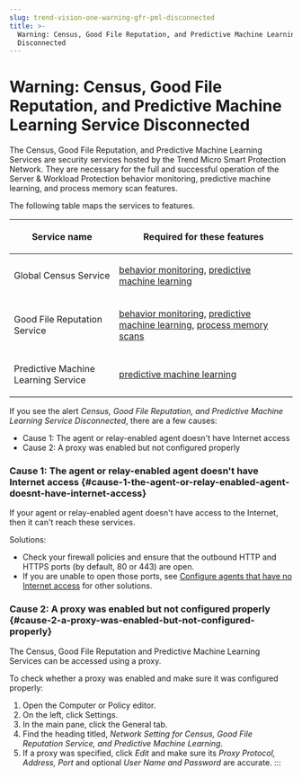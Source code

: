 ```yaml
---
slug: trend-vision-one-warning-gfr-pml-disconnected
title: >-
  Warning: Census, Good File Reputation, and Predictive Machine Learning Service
  Disconnected
---
```

# Warning: Census, Good File Reputation, and Predictive Machine Learning Service Disconnected

The Census, Good File Reputation, and Predictive Machine Learning Services are security services hosted by the Trend Micro Smart Protection Network. They are necessary for the full and successful operation of the Server & Workload Protection behavior monitoring, predictive machine learning, and process memory scan features.

The following table maps the services to features.

<table>
<thead>
<tr>
<th><p>Service name</p></th>
<th><p>Required for these features</p></th>
</tr>
</thead>
<tbody>
<tr>
<td><p>Global Census Service</p></td>
<td><p><a href="trend-vision-one-ransomware-behavior-monitoring">behavior monitoring</a>, <a href="trend-vision-one-anti-malware">predictive machine learning</a></p></td>
</tr>
<tr>
<td><p>Good File Reputation Service</p></td>
<td><p><a href="trend-vision-one-ransomware-behavior-monitoring">behavior monitoring</a>, <a href="trend-vision-one-anti-malware">predictive machine learning</a>, <a href="trend-vision-one-scan-process-memory">process memory scans</a></p></td>
</tr>
<tr>
<td><p>Predictive Machine Learning Service</p></td>
<td><p><a href="trend-vision-one-anti-malware">predictive machine learning</a></p></td>
</tr>
</tbody>
</table>

If you see the alert *Census, Good File Reputation, and Predictive Machine Learning Service Disconnected*, there are a few causes:

- Cause 1: The agent or relay-enabled agent doesn't have Internet access
- Cause 2: A proxy was enabled but not configured properly

### Cause 1: The agent or relay-enabled agent doesn't have Internet access {#cause-1-the-agent-or-relay-enabled-agent-doesnt-have-internet-access}

If your agent or relay-enabled agent doesn't have access to the Internet, then it can't reach these services.

Solutions:

- Check your firewall policies and ensure that the outbound HTTP and HTTPS ports (by default, 80 or 443) are open.
- If you are unable to open those ports, see [Configure agents that have no Internet access](config-agents-no-internet.mdx) for other solutions.

### Cause 2: A proxy was enabled but not configured properly {#cause-2-a-proxy-was-enabled-but-not-configured-properly}

The Census, Good File Reputation and Predictive Machine Learning Services can be accessed using a proxy.

To check whether a proxy was enabled and make sure it was configured properly:

1.  Open the Computer or Policy editor.
2.  On the left, click Settings.
3.  In the main pane, click the General tab.
4.  Find the heading titled, *Network Setting for Census, Good File Reputation Service, and Predictive Machine Learning*.
5.  If a proxy was specified, click *Edit* and make sure its *Proxy Protocol, Address, Port* and optional *User Name and Password* are accurate.
:::
